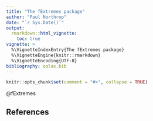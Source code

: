 ```yaml
---
title: "The fExtremes package"
author: "Paul Northrop"
date: "`r Sys.Date()`"
output: 
  rmarkdown::html_vignette:
    toc: true
vignette: >
  %\VignetteIndexEntry{The fExtremes package}
  %\VignetteEngine{knitr::rmarkdown}
  %\VignetteEncoding{UTF-8}
bibliography: oolax.bib
---
```


```r
knitr::opts_chunk$set(comment = "#>", collapse = TRUE)
```

@fExtremes

## References

<script type="text/x-mathjax-config">
   MathJax.Hub.Config({  "HTML-CSS": { minScaleAdjust: 125, availableFonts: [] }  });
</script>

